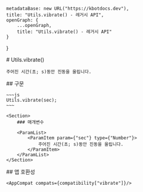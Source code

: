 
    metadataBase: new URL("https://kbotdocs.dev"),
    title: "Utils.vibrate() - 레거시 API",
    openGraph: {
        ...openGraph,
        title: "Utils.vibrate() - 레거시 API"
    }
}

<Section>
    # Utils.vibrate()

    주어진 시간(초; s)동안 진동을 울립니다.
</Section>
<Section>
    ## 구문

    ~~~js
    Utils.vibrate(sec);
    ~~~

    <Section>
        ### 매개변수

        <ParamList>
            <ParamItem param={"sec"} type={"Number"}>
                주어진 시간(초; s)동안 진동을 울립니다.
            </ParamItem>
        </ParamList>
    </Section>
</Section>
<Section>
    ## 앱 호환성

    <AppCompat compats={compatibility["vibrate"]}/>
</Section>